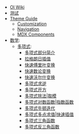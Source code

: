 - [OI Wiki](/)
- [测试](/test/)
- [Theme Guide](/theme-guide/)
  - [Customization](/theme-guide/customization/)
  - [Navigation](/theme-guide/navigation/)
  - [MDX Components](/theme-guide/mdx-components/)
- [数学](/math/):
  - [多项式](/math/poly/intro/):
    - [多项式部分简介](/math/poly/intro/)
    - [拉格朗日插值](/math/poly/lagrange/)
    - [快速傅里叶变换](/math/poly/fft/)
    - [快速数论变换](/math/poly/ntt/)
    - [快速沃尔什变换](/math/poly/fwt/)
    - [多项式求逆](/math/poly/inv/)
    - [多项式开方](/math/poly/sqrt/)
    - [多项式除法|取模](/math/poly/div-mod/)
    - [多项式对数函数|指数函数](/math/poly/ln-exp/)
    - [多项式牛顿迭代](/math/poly/newton/)
    - [多项式多点求值|快速插值](/math/poly/multipoint-eval-interpolation/)
    - [多项式三角函数](/math/poly/tri-func/)
    - [多项式反三角函数](/math/poly/inv-tri-func/)
